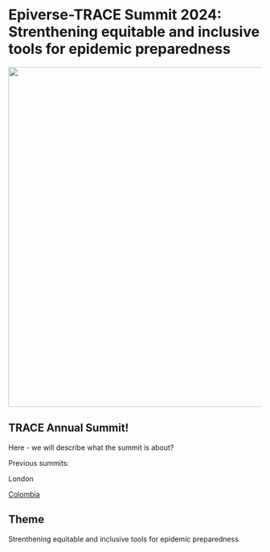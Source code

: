# Epiverse-TRACE Summit 2024: Strenthening equitable and inclusive tools for epidemic preparedness

![](images/clipboard-2051153875.png){fig-align="center" width="676"}

## TRACE Annual Summit!

Here - we will describe what the summit is about?

Previous summits:

London

[Colombia](https://zenodo.org/records/10932686)

## Theme

Strenthening equitable and inclusive tools for epidemic preparedness
